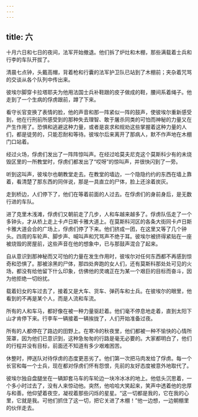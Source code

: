 ```yaml
---
---
---
```

title: 六
---



十月六日和七日的夜间，法军开始撤退。他们拆了炉灶和木棚，那些满载着士兵和行李的车队开拔了。

清晨七点钟，头戴高帽，背着枪和行囊的法军护卫队已站到了木棚前；夹杂着咒骂的交谈从各个队列中传出来。

彼埃尔脚穿卡拉塔耶夫为他用法国士兵补鞋跟的皮子做成的鞋，腰间系着绳子。他走到了一个生病的俘虏跟前，蹲了下来。

看守长官变换了表情的脸，他的声音和那一阵紧似一阵的鼓声，使彼埃尔重新感受到，他在行刑前所感受到的那种失去理智、敢于屠杀同类的可怕而神秘的力量又在产生作用了。恐惧和逃避这种力量，或者是哀求和规劝这些掌握着这种力量的人们，都是徒劳的，只能忍耐和等待。彼埃尔后来离开了那病人，默不作声地在木棚门口站着。

经过火场，俘虏们发出了一阵阵惊叫声。在经过哈莫夫尼克这个莫斯科少有的未烧毁区里的一所教堂时，俘虏们都发出了“哎呀”的惊叫声，并很快闪到了一旁。

听到这叫声，彼埃尔也朝教堂走去。在教堂的墙边，一个隐隐约约的东西在墙上靠着，看清楚了那东西的同伴说，那是一具直立的尸体，脸上还涂着炭灰。

走到桥边，人们停下了，他们在等着前面的人过去。在俘虏们的身前身后，是无数行进的车队。

进了克里木浅滩，俘虏们又朝前走了几步，人和车越来越多了。俘虏队伍走了一个多钟头，才从桥上走上卡卢日斯卡雅大道上。在莫斯科河区的各条大街同卡卢日斯卡雅大道会合的广场上，俘虏们停了下来。他们挤成一团，在这里又等了几个钟头。四周的车轮声、脚步声、喊叫声和咒骂声不绝于耳。彼埃尔被挤得紧贴在一座被烧毁的房屋前，这些声音在他的想象中，已与那鼓声混合了起来。

自从意识到那神秘而又可怕的力量在发生作用时，彼埃尔对任何东西都不再感到惊奇和恐惧了。那被涂黑的尸体，那四处奔跑的女人们，还有莫斯科那处处可见的火场，都没有给他留下什么印象，仿佛他的灵魂正在为某一个艰巨的目标而奋斗，因为他拒绝一切纷扰。

载着妇女的车过去了，接着又是大车、货车、弹药车和士兵。在彼埃尔的眼里，他看到的不再是某个人，而是人流和车流。

所有的人和车马，都好像在被一种力量驱赶着。他们毫不停息地走着，直到太阳下山才肯停下来。行李车一辆接着一辆挨拢了，人们开始准备过夜。

所有的人都停在了路边的田野上。在寒冷的秋夜里，他们都被一种不愉快的心情所笼罩，因为他们已意识到，这种急匆匆的行路是毫无必要的。大家都明白了，他们的行程并没有目标，前面还不知道有多少艰难困苦。

休整时，押送队对待俘虏的态度更恶劣了。他们第一次把马肉发给了俘虏。每一个长官和每一个士兵，现在都对俘虏们怀有怨恨，先前的友好态度被意外地取代了。

彼埃尔独自盘腿坐在一辆卸套马车的车轮边一块冷冰冰的地上。他低头沉思着，一个多小时过去了，没有人来惊动他。突然，他哈哈大笑起来，笑声中透着他的忠厚与和善。他仰望着夜空，凝视着那些闪烁的星星。“这一切都是我的，它在我的心里，它就是我。可他们抓住了这一切，把它关进了木棚！”他一边想，一边朝棚里的伙伴走去。